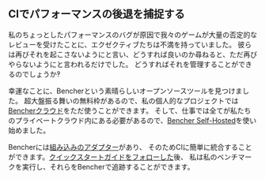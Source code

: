 ## CIでパフォーマンスの後退を捕捉する

私のちょっとしたパフォーマンスのバグが原因で我々のゲームが大量の否定的なレビューを受けたことに、エクゼクティブたちは不満を持っていました。
彼らは再びそれを起こさないようにと言い、どうすれば良いのか尋ねると、ただ再びやらないようにと言われるだけでした。
どうすればそれを管理することができるのでしょうか‽

幸運なことに、Bencherという素晴らしいオープンソースツールを見つけました。
超大盤振る舞いの無料枠があるので、私の個人的なプロジェクトでは[Bencherクラウド](/)をただ使うことができます。
そして、仕事では全てが私たちのプライベートクラウド内にある必要があるので、[Bencher Self-Hosted](/ja/docs/tutorial/docker/)を使い始めました。

Bencherには[組み込みのアダプター](/ja/docs/explanation/adapters/)があり、
そのためCIに簡単に統合することができます。[クイックスタートガイドをフォローした](/ja/docs/tutorial/quick-start/)後、
私は私のベンチマークを実行し、それらをBencherで追跡することができます。